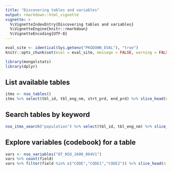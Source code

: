 ```yaml
---
title: "Discovering tables and variables"
output: rmarkdown::html_vignette
vignette: >
  %\VignetteIndexEntry{Discovering tables and variables}
  %\VignetteEngine{knitr::rmarkdown}
  %\VignetteEncoding{UTF-8}
---
```


```r
eval_site <- identical(Sys.getenv("PKGDOWN_EVAL"), "true")
knitr::opts_chunk$set(eval = eval_site, message = FALSE, warning = FALSE)
```

```r
library(mongolstats)
library(dplyr)
```

## List available tables

```r
itms <- nso_tables()
itms %>% select(tbl_id, tbl_eng_nm, strt_prd, end_prd) %>% slice_head(n = 10)
```

## Search tables by keyword

```r
nso_itms_search("population") %>% select(tbl_id, tbl_eng_nm) %>% slice_head(n = 10)
```

## Explore variables (codebook) for a table

```r
vars <- nso_variables("DT_NSO_2600_004V1")
vars %>% count(field)
vars %>% filter(field %in% c("CODE","CODE1","CODE2")) %>% slice_head(n = 10)
```

